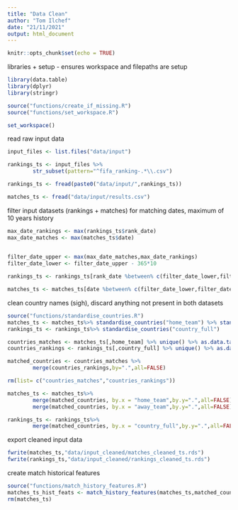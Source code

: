 ```yaml
---
title: "Data Clean"
author: "Tom Ilchef"
date: "21/11/2021"
output: html_document
---
```


```r
knitr::opts_chunk$set(echo = TRUE)
```

libraries + setup
- ensures workspace and filepaths are setup
```r
library(data.table)
library(dplyr)
library(stringr)

source("functions/create_if_missing.R")
source("functions/set_workspace.R")

set_workspace()
```

read raw input data
```r
input_files <- list.files("data/input") 

rankings_ts <- input_files %>% 
        str_subset(pattern="^fifa_ranking-.*\\.csv")

rankings_ts <- fread(paste0("data/input/",rankings_ts))

matches_ts <- fread("data/input/results.csv")
```

filter input datasets (rankings + matches) for matching dates, maximum of 10 years history
```r
max_date_rankings <- max(rankings_ts$rank_date)
max_date_matches <- max(matches_ts$date)
        

filter_date_upper <- max(max_date_matches,max_date_rankings)
filter_date_lower <- filter_date_upper - 365*10

rankings_ts <- rankings_ts[rank_date %between% c(filter_date_lower,filter_date_upper)]

matches_ts <- matches_ts[date %between% c(filter_date_lower,filter_date_upper)]
```


clean country names (sigh), discard anything not present in both datasets
```r
source("functions/standardise_countries.R")
matches_ts <- matches_ts%>% standardise_countries("home_team") %>% standardise_countries("away_team")
rankings_ts <- rankings_ts%>% standardise_countries("country_full")

countries_matches <- matches_ts[,home_team] %>% unique() %>% as.data.table() 
countries_rankings <- rankings_ts[,country_full] %>% unique() %>% as.data.table() 

matched_countries <- countries_matches %>% 
        merge(countries_rankings,by=".",all=FALSE) 

rm(list= c("countries_matches","countries_rankings"))

matches_ts <- matches_ts%>% 
        merge(matched_countries, by.x = "home_team",by.y=".",all=FALSE)%>% 
        merge(matched_countries, by.x = "away_team",by.y=".",all=FALSE)

rankings_ts <- rankings_ts%>% 
        merge(matched_countries, by.x = "country_full",by.y=".",all=FALSE)

```

export cleaned input data
```r
fwrite(matches_ts,"data/input_cleaned/matches_cleaned_ts.rds")
fwrite(rankings_ts,"data/input_cleaned/rankings_cleaned_ts.rds")
```

create match historical features
```r
source("functions/match_history_features.R")
matches_ts_hist_feats <- match_history_features(matches_ts,matched_countries,5)
rm(matches_ts)
```

